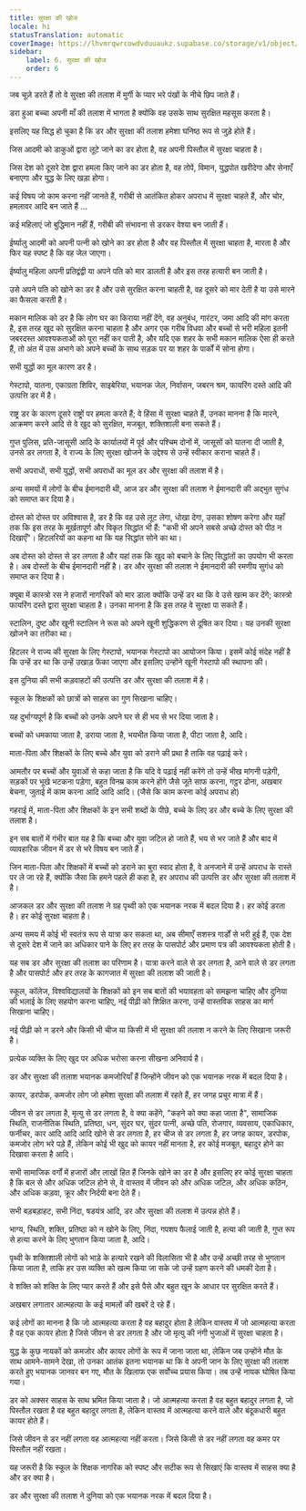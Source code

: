 ```yaml
---
title: सुरक्षा की खोज
locale: hi
statusTranslation: automatic
coverImage: https://lhvmrqwrcowdvduuaukz.supabase.co/storage/v1/object/public/strapi-uploads/small_cover-educacion-fundamental.webp-2d51a7828a2b1309555be27f7e2a61a0.webp
sidebar:
    label: 6. सुरक्षा की खोज
    order: 6
---
```

जब चूज़े डरते हैं तो वे सुरक्षा की तलाश में मुर्गी के प्यार भरे पंखों के नीचे छिप जाते हैं।

डरा हुआ बच्चा अपनी माँ की तलाश में भागता है क्योंकि वह उसके साथ सुरक्षित महसूस करता है।

इसलिए यह सिद्ध हो चुका है कि डर और सुरक्षा की तलाश हमेशा घनिष्ठ रूप से जुड़े होते हैं।

जिस आदमी को डाकुओं द्वारा लूटे जाने का डर होता है, वह अपनी पिस्तौल में सुरक्षा चाहता है।

जिस देश को दूसरे देश द्वारा हमला किए जाने का डर होता है, वह तोपें, विमान, युद्धपोत खरीदेगा और सेनाएँ बनाएगा और युद्ध के लिए खड़ा होगा।

कई विषय जो काम करना नहीं जानते हैं, गरीबी से आतंकित होकर अपराध में सुरक्षा चाहते हैं, और चोर, हमलावर आदि बन जाते हैं ...

कई महिलाएं जो बुद्धिमान नहीं हैं, गरीबी की संभावना से डरकर वेश्या बन जाती हैं।

ईर्ष्यालु आदमी को अपनी पत्नी को खोने का डर होता है और वह पिस्तौल में सुरक्षा चाहता है, मारता है और फिर यह स्पष्ट है कि वह जेल जाएगा।

ईर्ष्यालु महिला अपनी प्रतिद्वंद्वी या अपने पति को मार डालती है और इस तरह हत्यारी बन जाती है।

उसे अपने पति को खोने का डर है और उसे सुरक्षित करना चाहती है, वह दूसरे को मार देती है या उसे मारने का फैसला करती है।

मकान मालिक को डर है कि लोग घर का किराया नहीं देंगे, वह अनुबंध, गारंटर, जमा आदि की मांग करता है, इस तरह खुद को सुरक्षित करना चाहता है और अगर एक गरीब विधवा और बच्चों से भरी महिला इतनी जबरदस्त आवश्यकताओं को पूरा नहीं कर पाती है, और यदि एक शहर के सभी मकान मालिक ऐसा ही करते हैं, तो अंत में उस अभागे को अपने बच्चों के साथ सड़क पर या शहर के पार्कों में सोना होगा।

सभी युद्धों का मूल कारण डर है।

गेस्टापो, यातना, एकाग्रता शिविर, साइबेरिया, भयानक जेल, निर्वासन, जबरन श्रम, फायरिंग दस्ते आदि की उत्पत्ति डर में है।

राष्ट्र डर के कारण दूसरे राष्ट्रों पर हमला करते हैं; वे हिंसा में सुरक्षा चाहते हैं, उनका मानना ​​​​है कि मारने, आक्रमण करने आदि से वे खुद को सुरक्षित, मजबूत, शक्तिशाली बना सकते हैं।

गुप्त पुलिस, प्रति-जासूसी आदि के कार्यालयों में पूर्व और पश्चिम दोनों में, जासूसों को यातना दी जाती है, उनसे डर लगता है, वे राज्य के लिए सुरक्षा खोजने के उद्देश्य से उन्हें स्वीकार कराना चाहते हैं।

सभी अपराधों, सभी युद्धों, सभी अपराधों का मूल डर और सुरक्षा की तलाश में है।

अन्य समयों में लोगों के बीच ईमानदारी थी, आज डर और सुरक्षा की तलाश ने ईमानदारी की अद्भुत सुगंध को समाप्त कर दिया है।

दोस्त को दोस्त पर अविश्वास है, डर है कि वह उसे लूट लेगा, धोखा देगा, उसका शोषण करेगा और यहाँ तक कि इस तरह के मूर्खतापूर्ण और विकृत सिद्धांत भी हैं: "कभी भी अपने सबसे अच्छे दोस्त को पीठ न दिखाएँ"। हिटलरियों का कहना था कि यह सिद्धांत सोने का था।

अब दोस्त को दोस्त से डर लगता है और यहां तक ​​कि खुद को बचाने के लिए सिद्धांतों का उपयोग भी करता है। अब दोस्तों के बीच ईमानदारी नहीं है। डर और सुरक्षा की तलाश ने ईमानदारी की रमणीय सुगंध को समाप्त कर दिया है।

क्यूबा में कास्त्रो रस ने हजारों नागरिकों को मार डाला क्योंकि उन्हें डर था कि वे उसे खत्म कर देंगे; कास्त्रो फायरिंग दस्ते द्वारा सुरक्षा चाहता है। उनका मानना ​​है कि इस तरह वे सुरक्षा पा सकते हैं।

स्टालिन, दुष्ट और खूनी स्टालिन ने रूस को अपने खूनी शुद्धिकरण से दूषित कर दिया। यह उनकी सुरक्षा खोजने का तरीका था।

हिटलर ने राज्य की सुरक्षा के लिए गेस्टापो, भयानक गेस्टापो का आयोजन किया। इसमें कोई संदेह नहीं है कि उन्हें डर था कि उन्हें उखाड़ फेंका जाएगा और इसलिए उन्होंने खूनी गेस्टापो की स्थापना की।

इस दुनिया की सभी कड़वाहटों की उत्पत्ति डर और सुरक्षा की तलाश में है।

स्कूल के शिक्षकों को छात्रों को साहस का गुण सिखाना चाहिए।

यह दुर्भाग्यपूर्ण है कि बच्चों को उनके अपने घर से ही भय से भर दिया जाता है।

बच्चों को धमकाया जाता है, डराया जाता है, भयभीत किया जाता है, पीटा जाता है, आदि।

माता-पिता और शिक्षकों के लिए बच्चे और युवा को डराने की प्रथा है ताकि वह पढ़ाई करे।

आमतौर पर बच्चों और युवाओं से कहा जाता है कि यदि वे पढ़ाई नहीं करेंगे तो उन्हें भीख मांगनी पड़ेगी, सड़कों पर भूखे भटकना पड़ेगा, बहुत विनम्र काम करने होंगे जैसे जूते साफ करना, गट्ठर ढोना, अखबार बेचना, जुताई में काम करना आदि आदि आदि। (जैसे कि काम करना कोई अपराध हो)

गहराई में, माता-पिता और शिक्षकों के इन सभी शब्दों के पीछे, बच्चे के लिए डर और बच्चे के लिए सुरक्षा की तलाश है।

इन सब बातों में गंभीर बात यह है कि बच्चा और युवा जटिल हो जाते हैं, भय से भर जाते हैं और बाद में व्यावहारिक जीवन में डर से भरे विषय बन जाते हैं।

जिन माता-पिता और शिक्षकों में बच्चों को डराने का बुरा स्वाद होता है, वे अनजाने में उन्हें अपराध के रास्ते पर ले जा रहे हैं, क्योंकि जैसा कि हमने पहले ही कहा है, हर अपराध की उत्पत्ति डर और सुरक्षा की तलाश में है।

आजकल डर और सुरक्षा की तलाश ने ग्रह पृथ्वी को एक भयानक नरक में बदल दिया है। हर कोई डरता है। हर कोई सुरक्षा चाहता है।

अन्य समय में कोई भी स्वतंत्र रूप से यात्रा कर सकता था, अब सीमाएँ सशस्त्र गार्डों से भरी हुई हैं, एक देश से दूसरे देश में जाने का अधिकार पाने के लिए हर तरह के पासपोर्ट और प्रमाण पत्र की आवश्यकता होती है।

यह सब डर और सुरक्षा की तलाश का परिणाम है। यात्रा करने वाले से डर लगता है, आने वाले से डर लगता है और पासपोर्ट और हर तरह के कागजात में सुरक्षा की तलाश की जाती है।

स्कूल, कॉलेज, विश्वविद्यालयों के शिक्षकों को इन सब बातों की भयावहता को समझना चाहिए और दुनिया की भलाई के लिए सहयोग करना चाहिए, नई पीढ़ी को शिक्षित करना, उन्हें वास्तविक साहस का मार्ग सिखाना चाहिए।

नई पीढ़ी को न डरने और किसी भी चीज या किसी में भी सुरक्षा की तलाश न करने के लिए सिखाना जरूरी है।

प्रत्येक व्यक्ति के लिए खुद पर अधिक भरोसा करना सीखना अनिवार्य है।

डर और सुरक्षा की तलाश भयानक कमजोरियाँ हैं जिन्होंने जीवन को एक भयानक नरक में बदल दिया है।

कायर, डरपोक, कमजोर लोग जो हमेशा सुरक्षा की तलाश में रहते हैं, हर जगह प्रचुर मात्रा में हैं।

जीवन से डर लगता है, मृत्यु से डर लगता है, वे क्या कहेंगे, "कहने को क्या कहा जाता है", सामाजिक स्थिति, राजनीतिक स्थिति, प्रतिष्ठा, धन, सुंदर घर, सुंदर पत्नी, अच्छे पति, रोजगार, व्यवसाय, एकाधिकार, फर्नीचर, कार आदि आदि आदि खोने से डर लगता है, हर चीज से डर लगता है, हर जगह कायर, डरपोक, कमजोर लोग भरे पड़े हैं, लेकिन कोई भी खुद को कायर नहीं मानता है, हर कोई मजबूत, बहादुर होने का दिखावा करता है आदि।

सभी सामाजिक वर्गों में हजारों और लाखों हित हैं जिनके खोने का डर है और इसलिए हर कोई सुरक्षा चाहता है कि बल से और अधिक जटिल होने से, वे वास्तव में जीवन को और अधिक जटिल, और अधिक कठिन, और अधिक कड़वा, क्रूर और निर्दयी बना देते हैं।

सभी बड़बड़ाहट, सभी निंदा, षडयंत्र आदि, डर और सुरक्षा की तलाश में उत्पन्न होते हैं।

भाग्य, स्थिति, शक्ति, प्रतिष्ठा को न खोने के लिए, निंदा, गपशप फैलाई जाती है, हत्या की जाती है, गुप्त रूप से हत्या करने के लिए भुगतान किया जाता है, आदि।

पृथ्वी के शक्तिशाली लोगों को भाड़े के हत्यारे रखने की विलासिता भी है और उन्हें अच्छी तरह से भुगतान किया जाता है, ताकि हर उस व्यक्ति को खत्म किया जा सके जो उन्हें ग्रहण करने की धमकी देता है।

वे शक्ति को शक्ति के लिए प्यार करते हैं और इसे पैसे और बहुत खून के आधार पर सुरक्षित करते हैं।

अखबार लगातार आत्महत्या के कई मामलों की खबरें दे रहे हैं।

कई लोगों का मानना ​​​​है कि जो आत्महत्या करता है वह बहादुर होता है लेकिन वास्तव में जो आत्महत्या करता है वह एक कायर होता है जिसे जीवन से डर लगता है और जो मृत्यु की नंगी भुजाओं में सुरक्षा चाहता है।

युद्ध के कुछ नायकों को कमजोर और कायर लोगों के रूप में जाना जाता था, लेकिन जब उन्होंने मौत के साथ आमने-सामने देखा, तो उनका आतंक इतना भयानक था कि वे अपनी जान के लिए सुरक्षा की तलाश करते हुए भयानक जानवर बन गए, मौत के खिलाफ एक सर्वोच्च प्रयास किया। तब उन्हें नायक घोषित किया गया।

डर को अक्सर साहस के साथ भ्रमित किया जाता है। जो आत्महत्या करता है वह बहुत बहादुर लगता है, जो पिस्तौल रखता है वह बहुत बहादुर लगता है, लेकिन वास्तव में आत्महत्या करने वाले और बंदूकधारी बहुत कायर होते हैं।

जिसे जीवन से डर नहीं लगता वह आत्महत्या नहीं करता। जिसे किसी से डर नहीं लगता वह कमर पर पिस्तौल नहीं रखता।

यह जरूरी है कि स्कूल के शिक्षक नागरिक को स्पष्ट और सटीक रूप से सिखाएं कि वास्तव में साहस क्या है और डर क्या है।

डर और सुरक्षा की तलाश ने दुनिया को एक भयानक नरक में बदल दिया है।

